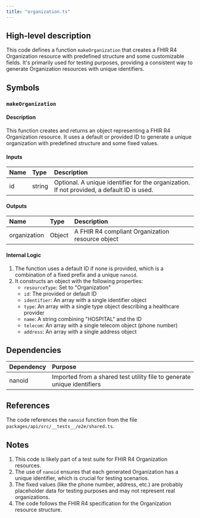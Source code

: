 ```yaml
---
title: "organization.ts"
---
```


## High-level description
This code defines a function `makeOrganization` that creates a FHIR R4 Organization resource with predefined structure and some customizable fields. It's primarily used for testing purposes, providing a consistent way to generate Organization resources with unique identifiers.

## Symbols

### `makeOrganization`
#### Description
This function creates and returns an object representing a FHIR R4 Organization resource. It uses a default or provided ID to generate a unique organization with predefined structure and some fixed values.

#### Inputs
| Name | Type | Description |
|:-----|:-----|:------------|
| id | string | Optional. A unique identifier for the organization. If not provided, a default ID is used. |

#### Outputs
| Name | Type | Description |
|:-----|:-----|:------------|
| organization | Object | A FHIR R4 compliant Organization resource object |

#### Internal Logic
1. The function uses a default ID if none is provided, which is a combination of a fixed prefix and a unique `nanoid`.
2. It constructs an object with the following properties:
   - `resourceType`: Set to "Organization"
   - `id`: The provided or default ID
   - `identifier`: An array with a single identifier object
   - `type`: An array with a single type object describing a healthcare provider
   - `name`: A string combining "HOSPITAL" and the ID
   - `telecom`: An array with a single telecom object (phone number)
   - `address`: An array with a single address object

## Dependencies
| Dependency | Purpose |
|:-----------|:--------|
| nanoid | Imported from a shared test utility file to generate unique identifiers |

## References
The code references the `nanoid` function from the file `packages/api/src/__tests__/e2e/shared.ts`.

## Notes
1. This code is likely part of a test suite for FHIR R4 Organization resources.
2. The use of `nanoid` ensures that each generated Organization has a unique identifier, which is crucial for testing scenarios.
3. The fixed values (like the phone number, address, etc.) are probably placeholder data for testing purposes and may not represent real organizations.
4. The code follows the FHIR R4 specification for the Organization resource structure.